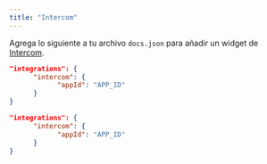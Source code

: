 ```yaml
---
title: "Intercom"
---
```


Agrega lo siguiente a tu archivo `docs.json` para añadir un widget de [Intercom](https://www.intercom.com).

<CodeGroup>

```json Integration options in docs.json
"integrations": {
      "intercom": {
            "appId": "APP_ID"
      }
}
```

```json Example
"integrations": {
      "intercom": {
            "appId": "APP_ID"
      }
}
```

</CodeGroup>